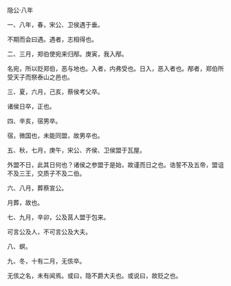 

隐公·八年

一、八年，春，宋公、卫侯遇于垂。

不期而会曰遇。遇者，志相得也。

二、三月，郑伯使宛来归邴。庚寅，我入邴。

名宛，所以贬郑伯，恶与地也。入者，内弗受也。日入，恶入者也。邴者，郑伯所受天子而祭泰山之邑也。

三、夏，六月，己亥，蔡侯考父卒。

诸侯日卒，正也。

四、辛亥，宿男卒。

宿，微国也，未能同盟，故男卒也。

五、秋，七月，庚午，宋公、齐侯、卫侯盟于瓦屋。

外盟不日，此其日何也？诸侯之参盟于是始，故谨而日之也。诰誓不及五帝，盟诅不及三王，交质子不及二伯。

六、八月，葬蔡宣公。

月葬，故也。

七、九月，辛卯，公及莒人盟于包来。

可言公及人，不可言公及大夫。

八、螟。

九、冬，十有二月，无侅卒。

无侅之名，未有闻焉。或曰，隐不爵大夫也。或说曰，故贬之也。

